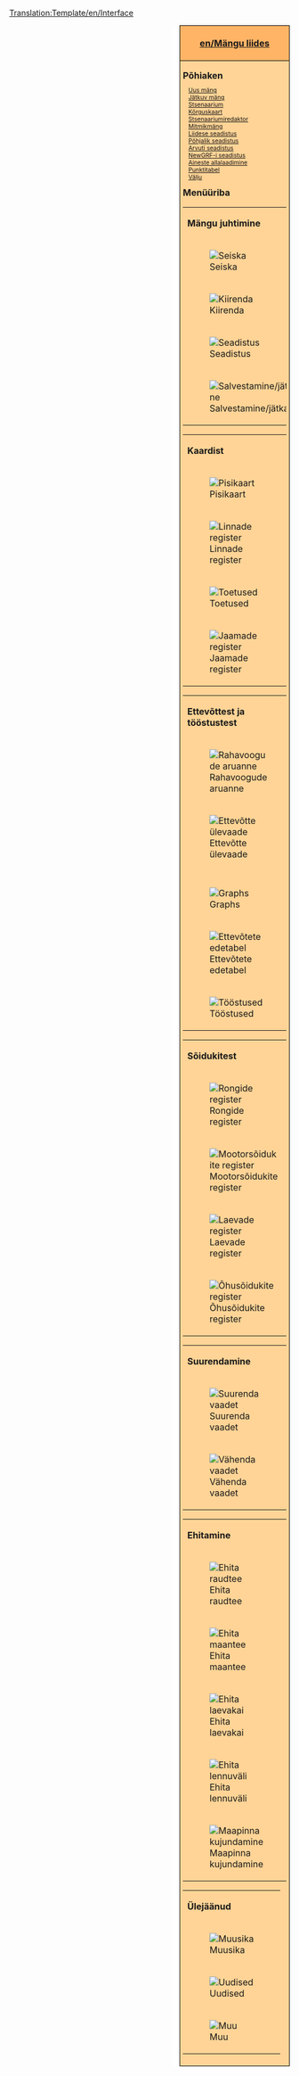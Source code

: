 <noinclude>[[Translation:Template/en/Interface]]</noinclude><noinclude></noinclude>
<div style="float:right; padding-left:12px; background:#ffffff;">
<div style="border:1px solid #000000; background:#ffb466; padding:5px; -moz-border-radius-topleft:5px; -moz-border-radius-topright:5px; font-size: 12pt;">
<center><strong><font size="3">[[en/Mängu liides]]</font></strong></center>
</div>
<div style="border:1px solid black; border-top-width: 0px; background:#ffd496; padding:5px; -moz-border-radius-bottomleft:5px; -moz-border-radius-bottomright:8px; font-size: 8pt;">

<div style="width: 186px">
<font size="3">'''Põhiaken'''</font>
<div style="margin-left:10px;">
[[et/Manual/Uus mäng|Uus mäng]]<br />
[[et/Jätka mängu|Jätkuv mäng]]<br />
[[et/Stsenaarium|Stsenaarium]]<br />
[[et/Kõrguskaart|Kõrguskaart]]<br />
[[et/Stsenaariumiredaktor|Stsenaariumiredaktor]]<br />
[[et/Mitmikmäng|Mitmikmäng]]<br />
[[et/Liidese seadistus|Liidese seadistus]]<br />
[[et/Põhjalik seadistus|Põhjalik seadistus]]<br />
[[et/Arvuti seadistus|Arvuti seadistus]]<br />
[[et/NewGRF-i seadistus|NewGRF-i seadistus]]<br />
[[et/Aineste allalaadimine|Aineste allalaadimine]]<br />
[[et/Punktitabel|Punktitabel]]<br />
[[et/Välju|Välju]]<br />
</div>
</div>

<div style="width: 186px">
<font size="3">'''Menüüriba'''</font><br />

{| style="background:#ffd496;"
|colspan=2| '''Mängu juhtimine'''
|- valign="top"
|[[File:en/Pause button.png|Seiska]]
|⇒ [[et/Seiska|Seiska]]
|- valign="top"
|[[File:en/Fast Forward button.png|Kiirenda]] 
|⇒ [[et/Kiirenda|Kiirenda]]
|- valign="top"
|[[File:en/Options button.png|Seadistus]]
|⇒ [[et/Mängu seadistus|Mängu seadistus]] &middot; [[et/Põhjalik seadistus|Põhjalik seadistus]] &middot; [[et/Arvuti seadistus|Arvuti seadistus]] &middot; [[et/NewGRF-i seadistus|NewGRF-i seadistus]] &middot; [[et/Läbipaistvuse seadistus|Läbipaistvuse seadistus]]
|- valign="top"
|[[File:en/Save Load button.png|Salvestamine/jätkamine]]
|⇒ [[et/Mängu salvestamine|Mängu salvestamine]] &middot; [[et/Mängu jätkamine|Mängu jätkamine]] &middot; [[et/Lahku mängust|Lahku mängust]] &middot; [[et/Välju|Välju]]
|}
{| style="background:#ffd496;"
|colspan=2| '''Kaardist'''
|- valign="top"
|[[File:en/Minimap button.png|Pisikaart]]
|⇒ [[et/Maailmakaart|Maailmakaart]] &middot; [[et/Lisa vaateaken|Lisa vaateaken]] &middot; [[et/Kaubavoo legend|Kaubavoo legend]] &middot; [[et/Siltide register|Siltide register]]
|- valign="top"
|[[File:en/Town directory button.png|Linnade register]]
|⇒ [[et/Linnade register|Linnade register]]
|- valign="top"
|[[File:en/Subsidies button.png|Toetused]]
|⇒ [[et/Toetused|Toetused]]
|- valign="top"
|[[File:en/Station list button.png|Jaamade register]]
|⇒ [[et/Jaamade register|Jaamade register]]
|}
{| style="background:#ffd496;"
|colspan=2| '''Ettevõttest ja tööstustest'''
|- valign="top"
|[[File:en/Finances screen button.png|Rahavoogude aruanne]]
|⇒ [[et/Rahavoogude aruanne|Rahavoogude aruanne]]
|- valign="top"
|[[File:en/Company information button.png|Ettevõtte ülevaade]]
|⇒ [[et/Ettevõtte ülevaade|Ettevõtte ülevaade]]
|- valign="top"
|
|⇒ [[et/Development/Script/Juturaamat|Juturaamat]]
|- valign="top"
|
|⇒ [[et/Eesmärgid|Eesmärgid]]
|- valign="top"
|[[File:en/Graphs button.png|Graphs]]
|⇒ [[et/Opereerimiskasumi graafik|Opereerimiskasumi graafik]] &middot; [[et/Tulugraafik|Tulugraafik]] &middot; [[et/Kaubavoo graafik|Kaubavoo graafik]] &middot; [[et/Tegevustulemuste graafik|Tegevustulemuste graafik]] &middot; [[et/Firmaväärtuse graafik|Firmaväärtuse graafik]] &middot; [[et/Veotasude määrad|Veotasude määrad]]
|- valign="top"
|[[File:en/Company league table button.png|Ettevõtete edetabel]]
|⇒ [[et/Ettevõtete edetabel|Ettevõtete edetabel]] &middot; [[et/Täpsustatud tulemushinnang|Täpsustatud tulemushinnang]] &middot; [[et/Punktitabel|Punktitabel]]
|- valign="top"
|[[File:en/Industry button.png|Tööstused]]
|⇒ [[et/Tööstuste register|Tööstuste register]] &middot; [[et/Tööstuste ahel|Tööstuste ahel]] &middot; [[et/Uue tööstuse rahastamine|Uue tööstuse rahastamine]]
|}
{| style="background:#ffd496;"
|colspan=2| '''Sõidukitest'''
|- valign="top"
|[[File:en/Train Information button.png|Rongide register]]
|⇒ [[et/Rongide register|Rongide register]]
|- valign="top"
|[[File:en/Road Vehicle Information button.png|Mootorsõidukite register]]
|⇒ [[et/Mootorsõidukite register|Mootorsõidukite register]]
|- valign="top"
|[[File:en/Ship Information button.png|Laevade register]]
|⇒ [[et/Laevade register|Laevade register]]
|- valign="top"
|[[File:en/Aircraft Information button.png|Õhusõidukite register]]
|⇒ [[et/Õhusõidukite register|Õhusõidukite register]]
|}
{| style="background:#ffd496;"
|colspan=2| '''Suurendamine'''
|- valign="top"
|[[File:en/Zoom in button.png|Suurenda vaadet]]
|⇒ [[et/Suurendamine|Suurenda vaadet]]
|- valign="top"
|[[File:en/Zoom out button.png|Vähenda vaadet]]
|⇒ [[et/Suurendamine|Vähenda vaadet]]
|}
{| style="background:#ffd496;"
|colspan=2| '''Ehitamine'''
|- valign="top"
|[[File:it/Railroad build button.png|Ehita raudtee]]
|⇒ [[et/Rööbastee ehitamine|Rööbastee ehitamine]] &middot; [[et/Elektriraudtee ehitamine|Elektriraudtee ehitamine]] &middot; [[et/Monorelsstee ehitamine|Monorelsstee ehitamine]] &middot; [[et/Magnethõljuktee ehitamine|Magnethõljuktee ehitamine]]
|- valign="top"
|[[File:en/Road build button.png|Ehita maantee]]
|⇒ [[et/Maanteede ehitamine|Maanteede ehitamine]] &middot; [[et/Trammitee ehitamine|Trammitee ehitamine]]
|- valign="top"
|[[File:en/Dock build button.png|Ehita laevakai]]
|⇒ [[et/Veeteede ehitamine|Veeteede ehitamine]]
|- valign="top"
|[[File:en/Airport build button.png|Ehita lennuväli]]
|⇒ [[et/Lennuväljade ehitamine|Lennuväljade ehitamine]]
|- valign="top"
|[[File:en/Landscaping button.png|Maapinna kujundamine]]
|⇒ [[et/Maapinna kujundamine|Maapinna kujundamine]] &middot; [[et/Puude istutamine|Puude istutamie]] &middot; [[et/Paigalda silt|Paigalda silt]]
|}
{| style="background:#ffd496;"
|colspan=2| '''Ülejäänud'''
|- valign="top"
|[[File:en/Sound Music button.png|Muusika]]
|⇒ [[et/Heli/muusika|Heli/muusika]]
|- valign="top"
|[[File:en/News button.png|Uudised]]
|⇒ [[et/Viimane teade|Viimane teade]] &middot; [[et/Teadete ajalugu|Teadete ajalugu]]
|- valign="top"
|[[File:en/Other button.png|Muu]]
|⇒ [[et/Maa-ala andmed|Maa-ala andmed]] &middot; [[et/Lülita konsool sisse/välja|Lülita konsool sisse/välja]] &middot; [[et/Arvutivea otsing|Arvutivea otsing]] &middot; [[et/Ekraanitõmmis|Ekraanitõmmis]] &middot; [[et/Suurendatud ekraanitõmmis|Suurendatud ekraanitõmmis]] &middot; [[et/Tavasuurendusega ekraanitõmmis|Tavasuurendusega ekraanitõmmis]] &middot; [[et/Terve kaardi ekraanitõmmis|Terve kaardi ekraanitõmmis]] &middot; [[et/OpenTTD|OpenTTD kohta]]
|}
</div>
</div>
</div>